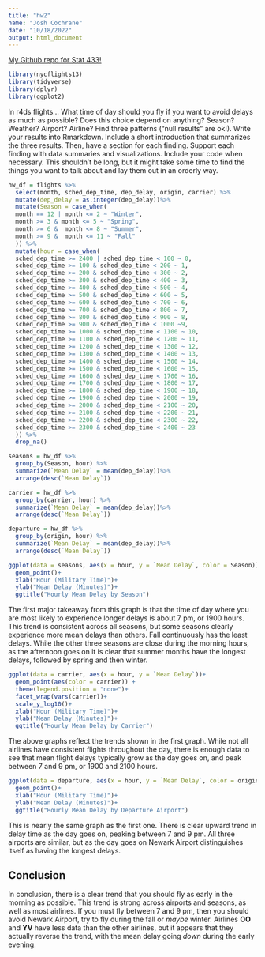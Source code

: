 ```yaml
---
title: "hw2"
name: "Josh Cochrane"
date: "10/18/2022"
output: html_document
---
```


[My Github repo for Stat 433!](https://github.com/jjcochrane19/stat433)

```r
library(nycflights13)
library(tidyverse)
library(dplyr)
library(ggplot2)
```

In r4ds flights… What time of day should you fly if you want to avoid delays as much as possible? Does this choice depend on anything? Season? Weather? Airport? Airline? Find three patterns (“null results” are ok!). Write your results into Rmarkdown. Include a short introduction that summarizes the three results. Then, have a section for each finding. Support each finding with data summaries and visualizations. Include your code when necessary. This shouldn’t be long, but it might take some time to find the things you want to talk about and lay them out in an orderly way.

```r
hw_df = flights %>%
  select(month, sched_dep_time, dep_delay, origin, carrier) %>%
  mutate(dep_delay = as.integer(dep_delay))%>%
  mutate(Season = case_when(
  month == 12 | month <= 2 ~ "Winter",
  month >= 3 & month <= 5 ~ "Spring",
  month >= 6 &  month <= 8 ~ "Summer",
  month >= 9 &  month <= 11 ~ "Fall"
  )) %>%
  mutate(hour = case_when(
  sched_dep_time >= 2400 | sched_dep_time < 100 ~ 0,
  sched_dep_time >= 100 & sched_dep_time < 200 ~ 1,
  sched_dep_time >= 200 & sched_dep_time < 300 ~ 2,
  sched_dep_time >= 300 & sched_dep_time < 400 ~ 3,
  sched_dep_time >= 400 & sched_dep_time < 500 ~ 4,
  sched_dep_time >= 500 & sched_dep_time < 600 ~ 5,
  sched_dep_time >= 600 & sched_dep_time < 700 ~ 6,
  sched_dep_time >= 700 & sched_dep_time < 800 ~ 7,
  sched_dep_time >= 800 & sched_dep_time < 900 ~ 8,
  sched_dep_time >= 900 & sched_dep_time < 1000 ~9,
  sched_dep_time >= 1000 & sched_dep_time < 1100 ~ 10,
  sched_dep_time >= 1100 & sched_dep_time < 1200 ~ 11,
  sched_dep_time >= 1200 & sched_dep_time < 1300 ~ 12,
  sched_dep_time >= 1300 & sched_dep_time < 1400 ~ 13,
  sched_dep_time >= 1400 & sched_dep_time < 1500 ~ 14,
  sched_dep_time >= 1500 & sched_dep_time < 1600 ~ 15,
  sched_dep_time >= 1600 & sched_dep_time < 1700 ~ 16,
  sched_dep_time >= 1700 & sched_dep_time < 1800 ~ 17,
  sched_dep_time >= 1800 & sched_dep_time < 1900 ~ 18,
  sched_dep_time >= 1900 & sched_dep_time < 2000 ~ 19,
  sched_dep_time >= 2000 & sched_dep_time < 2100 ~ 20,
  sched_dep_time >= 2100 & sched_dep_time < 2200 ~ 21,
  sched_dep_time >= 2200 & sched_dep_time < 2300 ~ 22,
  sched_dep_time >= 2300 & sched_dep_time < 2400 ~ 23
  )) %>%
  drop_na() 

seasons = hw_df %>%
  group_by(Season, hour) %>%
  summarize(`Mean Delay` = mean(dep_delay))%>%
  arrange(desc(`Mean Delay`))

carrier = hw_df %>%
  group_by(carrier, hour) %>%
  summarize(`Mean Delay` = mean(dep_delay))%>%
  arrange(desc(`Mean Delay`))

departure = hw_df %>%
  group_by(origin, hour) %>%
  summarize(`Mean Delay` = mean(dep_delay))%>%
  arrange(desc(`Mean Delay`))

ggplot(data = seasons, aes(x = hour, y = `Mean Delay`, color = Season))+
  geom_point()+
  xlab("Hour (Military Time)")+
  ylab("Mean Delay (Minutes)")+
  ggtitle("Hourly Mean Delay by Season")
```

The first major takeaway from this graph is that the time of day where you are most likely to experience longer delays is about 7 pm, or 1900 hours. This trend is consistent across all seasons, but some seasons clearly experience more mean delays than others. Fall continuously has the least delays. While the other three seasons are close during the morning hours, as the afternoon goes on it is clear that summer months have the longest delays, followed by spring and then winter.

```r
ggplot(data = carrier, aes(x = hour, y = `Mean Delay`))+
  geom_point(aes(color = carrier)) +
  theme(legend.position = "none")+
  facet_wrap(vars(carrier))+
  scale_y_log10()+
  xlab("Hour (Military Time)")+
  ylab("Mean Delay (Minutes)")+
  ggtitle("Hourly Mean Delay by Carrier")
```

The above graphs reflect the trends shown in the first graph. While not all airlines have consistent flights throughout the day, there is enough data to see that mean flight delays typically grow as the day goes on, and peak between 7 and 9 pm, or 1900 and 2100 hours.

```r
ggplot(data = departure, aes(x = hour, y = `Mean Delay`, color = origin))+
  geom_point()+
  xlab("Hour (Military Time)")+
  ylab("Mean Delay (Minutes)")+
  ggtitle("Hourly Mean Delay by Departure Airport")

```

This is nearly the same graph as the first one. There is  clear upward trend in delay time as the day goes on, peaking between 7 and 9 pm. All three airports are similar, but as the day goes on Newark Airport distinguishes itself as having the longest delays.

## Conclusion

In conclusion, there is a clear trend that you should fly as early in the morning as possible. This trend is strong across airports and seasons, as well as most airlines. If you must fly between 7 and 9 pm, then you should avoid Newark Airport, try to fly during the fall or *maybe* winter. Airlines **OO** and **YV** have less data than the other airlines, but it appears that they actually reverse the trend, with the mean delay going *down* during the early evening.